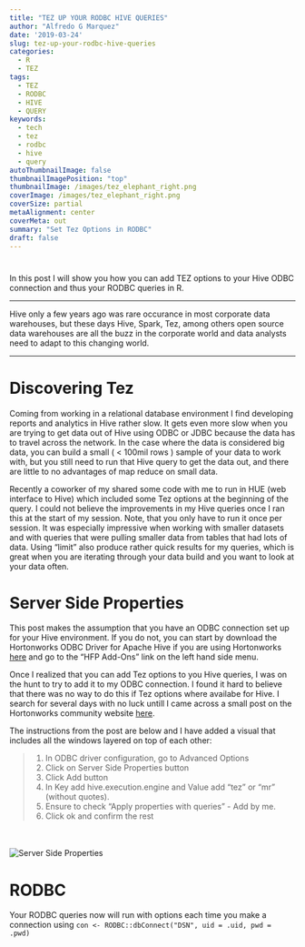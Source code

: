 ```yaml
---
title: "TEZ UP YOUR RODBC HIVE QUERIES"
author: "Alfredo G Marquez"
date: '2019-03-24'
slug: tez-up-your-rodbc-hive-queries
categories:
  - R
  - TEZ
tags:
  - TEZ
  - RODBC
  - HIVE
  - QUERY
keywords:
  - tech
  - tez
  - rodbc
  - hive
  - query
autoThumbnailImage: false
thumbnailImagePosition: "top"
thumbnailImage: /images/tez_elephant_right.png
coverImage: /images/tez_elephant_right.png
coverSize: partial
metaAlignment: center
coverMeta: out
summary: "Set Tez Options in RODBC"
draft: false
---
```


#

In this post I will show you how you can add TEZ options to your Hive ODBC connection and thus your RODBC queries in R.

-----

Hive only a few years ago was rare occurance in most corporate data warehouses, but these days Hive, Spark, Tez, among others open source data warehouses are all the buzz in the corporate world and data analysts need to adapt to this changing world.

-----

# Discovering Tez

Coming from working in a relational database environment I find developing reports and analytics in Hive rather slow.  It gets even more slow when you are trying to get data out of Hive using ODBC or JDBC because the data has to travel across the network.  In the case where the data is considered big data, you can build a small ( < 100mil rows ) sample of your data to work with, but you still need to run that Hive query to get the data out, and there are little to no advantages of map reduce on small data.   

Recently a coworker of my shared some code with me to run in HUE (web interface to Hive) which included some Tez options at the beginning of the query.  I could not believe the improvements in my Hive queries once I ran this at the start of my session. Note, that you only have to run it once per session.  It was especially impressive when working with smaller datasets and with queries that were pulling smaller data from tables that had lots of data.  Using "limit" also produce rather quick results for my queries, which is great when you are iterating through your data build and you want to look at your data often.


# Server Side Properties

This post makes the assumption that you have an ODBC connection set up for your Hive environment.  If you do not, you can start by download the Hortonworks ODBC Driver for Apache Hive if you are using Hortonworks [here](https://hortonworks.com/downloads/) and go to the "HFP Add-Ons" link on the left hand side menu.

Once I realized that you can add Tez options to you Hive queries, I was on the hunt to try to add it to my ODBC connection.  I found it hard to believe that there was no way to do this if Tez options where availabe for Hive.  I search for several days with no luck untill I came across a small post on the Hortonworks community website [here](https://community.hortonworks.com/content/supportkb/49486/how-to-set-hiveexecutionengine-using-hortonworks-h.html).  

The instructions from the post are below and I have added a visual that includes all the windows layered on top of each other:

> 1. In ODBC driver configuration, go to Advanced Options 
2. Click on Server Side Properties button 
3. Click Add button 
4. In Key add hive.execution.engine and Value add "tez" or "mr" (without quotes). 
5. Ensure to check "Apply properties with queries" - Add by me.
6. Click ok and confirm the rest  

<br></br>
![Server Side Properties](/images/server_side_properties_options.PNG)


# RODBC

Your RODBC queries now will run with options each time you make a connection using `con <- RODBC::dbConnect("DSN", uid = .uid, pwd = .pwd)`
